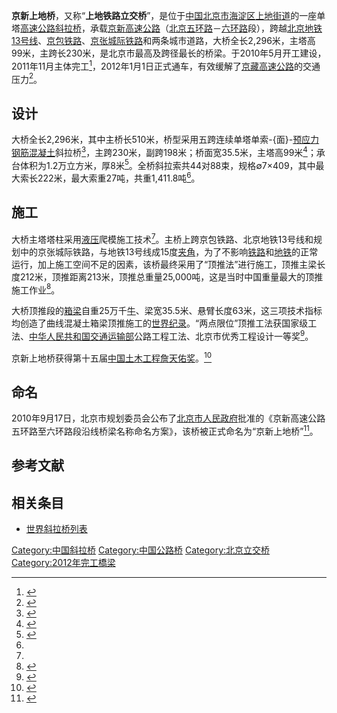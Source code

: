 {{noteTA
|G1=地名
|1=zh-hans:斜拉桥;zh-hk:斜拉橋;zh-tw:斜張橋;}}
{{Infobox bridge
|image            = G7 Shangdi Bridge (20190519161205).jpg
|image_size    = 270
|caption          = 摄于2019年5月
|bridge_name =  京新上地桥
|native_name  = 
|native_name_lang= 
|official_name = 
|other_name   = 上地铁路立交桥
|locale             = {{CHN}}[[北京市|北京市]][[海淀区|海淀区]][[上地街道|上地街道]]
|carries            = {{China Expwy Name|G7}}
|crosses           = [[北京地铁13号线|北京地铁13号线]]、<br>{{中国铁路名|京包铁路}}、[[京张城际铁路|京张城际铁路]]
|owner            = 
|maint             = 北京市首都公路发展集团
|designer        = 
|engineering   = 中铁工程咨询设计集团
|architect        = 
|material         = [[预应力混凝土|预应力混凝土]]
|design            = 单塔[[斜拉桥|斜拉桥]]
|mainspan       = {{convert|230|m|0}}
|spans             = 
|length            = {{convert|2296|m|0}}
|width             = {{convert|35.5|m|0}}
|height            = {{convert|99|m|0}}
|below             = 
|coordinates    = {{Coord|40.035750|116.318552|type:landmark_region:CN|display=inline,title}}
|builder           = 中铁六局北京铁建有限公司
|fabricator       =
|begin             = 2010年5月
|complete       = 2011年11月
|open              = 2012年1月1日
|cost                = 
|traffic             = 
|toll                 = 
|preceded       = 
|followed        = 
|extra              = {{Location map | China Beijing | label= | label_size= | alt= | position= | background= | lat=40.035750 | long=116.318552 | mark=AB-Brücke.svg | marksize=10 | float=center | width= | caption=京新上地桥在北京市的位置}}
}}

'''京新上地桥'''，又称“'''上地铁路立交桥'''”，是位于[[中国|中国]][[北京市|北京市]][[海淀区|海淀区]][[上地街道|上地街道]]的一座单塔[[高速公路|高速公路]][[斜拉桥|斜拉桥]]，承载[[京新高速公路|京新高速公路]]（[[北京五环路|北京五环路]]－[[北京六环路|六环路]]段），跨越[[北京地铁13号线|北京地铁13号线]]、[[京包铁路|京包铁路]]、[[京张城际铁路|京张城际铁路]]和两条城市道路，大桥全长2,296米，主塔高99米，主跨长230米，是北京市最高及跨径最长的桥梁。于2010年5月开工建设，2011年11月主体完工<ref name="bchd">{{cite news|url=http://www.bchd.com.cn/detailPage.php?id=30555|title=京新高速上地铁路立交桥主体工程完工|author=王少辉|date=2011-11-29|publisher=北京高速公路网|access-date=2016-08-08|archive-url=https://web.archive.org/web/20160826220703/http://www.bchd.com.cn/detailPage.php?id=30555|archive-date=2016-08-26|dead-url=yes}}</ref>，2012年1月1日正式通车，有效缓解了[[京藏高速公路|京藏高速公路]]的交通压力<ref name="tmkj">{{cite news|url=http://www.tumukeji.com/article/20445.html|title=京新高速创下北京最大斜拉桥记录|date=2013-01-16|publisher=中国土木科技网|accessdate=2016-08-08|archive-date=2020-05-12|archive-url=https://web.archive.org/web/20200512141232/http://www.tumukeji.com/article/20445.html|dead-url=no}}</ref>。

== 设计 ==
大桥全长2,296米，其中主桥长510米，桥型采用五跨连续单塔单索-{面}-[[预应力钢筋混凝土|预应力钢筋混凝土]]斜拉桥<ref name="gaosu1">{{cite news|url=http://www.cngaosu.com/a/2015/0506/538682.html|title=首届中国最美景观高速路（桥）推荐路线：京新高速上地斜拉桥|date=2015-06-29|publisher=中国高速网|accessdate=2016-08-08|archive-date=2019-10-04|archive-url=https://web.archive.org/web/20191004054321/http://www.cngaosu.com/a/2015/0506/538682.html|dead-url=no}}</ref>，主跨230米，副跨198米；桥面宽35.5米，主塔高99米<ref name="equip">{{cite news|url=http://www.chinaequip.gov.cn/2011-12/28/c_131330556.htm|title=京城最高斜拉桥 上地铁路立交桥建成|author=李伶俐 赵凤华|date=2011-12-28|work=科技日报|publisher=国家重大技术装备网|deadurl=yes|archiveurl=https://web.archive.org/web/20120125141120/http://www.chinaequip.gov.cn/2011-12/28/c_131330556.htm|archivedate=2012-01-25|accessdate=2016-08-08}}</ref>；承台体积为1.2万立方米，厚8米<ref>{{cite news|url=http://www.tumukeji.com/article/20446.html|title=京新高速斜拉桥关键技术达国内领先水平|date=2013-01-16|publisher=中国土木科技网|accessdate=2016-08-08|archive-date=2020-05-12|archive-url=https://web.archive.org/web/20200512141245/http://www.tumukeji.com/article/20446.html|dead-url=no}}</ref>。全桥斜拉索共44对88束，规格∅7×409，其中最大索长222米，最大索重27吨，共重1,411.8吨<ref name="tmkj" />。

== 施工 ==
大桥主塔塔柱采用[[液压|液压]]爬模施工技术<ref name="gaosu1" />。主桥上跨京包铁路、北京地铁13号线和规划中的京张城际铁路，与地铁13号线成15度[[夹角|夹角]]，为了不影响[[铁路|铁路]]和[[地铁|地铁]]的正常运行，加上施工空间不足的因素，该桥最终采用了“顶推法”进行施工，顶推主梁长度212米，顶推距离213米，顶推总重量25,000吨，这是当时中国重量最大的顶推施工作业<ref>{{cite news|url=http://news.cngaosu.com/wenhua/whdt/2015/10/39370.html|title=首都高速最美的桥梁——京新高速上地斜拉桥|date=2015-10-20|publisher=中国高速网|accessdate=2016-08-08|archive-date=2020-05-12|archive-url=https://web.archive.org/web/20200512141250/http://news.cngaosu.com/wenhua/whdt/2015/10/39370.html|dead-url=no}}</ref>。

大桥顶推段的[[箱梁|箱梁]]自重25万千[[牛顿_(单位)|牛]]、梁宽35.5米、悬臂长度63米，这三项技术指标均创造了曲线混凝土箱梁顶推施工的[[世界纪录|世界纪录]]。“两点限位”顶推工法获国家级工法、[[中华人民共和国交通运输部|中华人民共和国交通运输部]]公路工程工法、北京市优秀工程设计一等奖<ref>{{cite web|url=http://finance.china.com.cn/roll/20140619/2480470.shtml|title=中铁设计咨询京新上地斜拉桥获奖|author=徐升桥|date=2014-06-19|publisher=人民铁道报|accessdate=2016-09-09|archive-date=2020-05-12|archive-url=https://web.archive.org/web/20200512141336/http://finance.china.com.cn/roll/20140619/2480470.shtml|dead-url=no}}</ref>。

京新上地桥获得第十五届[[中国土木工程詹天佑奖|中国土木工程詹天佑奖]]。<ref>{{cite web|url=http://www.crsg.com.cn/crsg/news/photonews/73384/index.html|title=中铁六局主申报首次获奖 京新高速上地立交桥工程问鼎詹天佑奖|publisher=中铁六局|date=2017-12-11|accessdate=2017-12-21|archive-date=2017-12-22|archive-url=https://web.archive.org/web/20171222051837/http://www.crsg.com.cn/crsg/news/photonews/73384/index.html|dead-url=no}}</ref>

== 命名 ==
2010年9月17日，北京市规划委员会公布了[[北京市人民政府|北京市人民政府]]批准的《京新高速公路五环路至六环路段沿线桥梁名称命名方案》，该桥被正式命名为“京新上地桥”<ref>{{cite news|url=http://www.bjghw.gov.cn/web/static/articles/catalog_10/article_ff8080812ac7af9e012b1edf78090297/ff8080812ac7af9e012b1edf78090297.html|title=京新高速公路五环路至六环路段沿线桥梁名称命名方案确定|date=2010-09-17|publisher=北京市规划委员会|access-date=2016-08-08|archive-url=https://web.archive.org/web/20160820045119/http://www.bjghw.gov.cn/web/static/articles/catalog_10/article_ff8080812ac7af9e012b1edf78090297/ff8080812ac7af9e012b1edf78090297.html|archive-date=2016-08-20|dead-url=yes}}</ref>。

== 参考文献 ==
{{reflist|1}}

== 相关条目 ==
* [[世界斜拉桥列表|世界斜拉桥列表]]

{{DEFAULTSORT:J}}
[[Category:中国斜拉桥|Category:中国斜拉桥]]
[[Category:中国公路桥|Category:中国公路桥]]
[[Category:北京立交桥|Category:北京立交桥]]
[[Category:2012年完工橋梁|Category:2012年完工橋梁]]